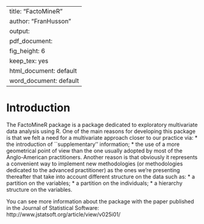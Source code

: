 <!--
%\VignetteEngine{knitr::knitr}
%\VignetteIndexEntry{FactoMineR}
-->

---
title: "FactoMineR"
author: "Fran\ccois Husson"
output:
  pdf_document:
    fig_height: 6
    keep_tex: yes
  html_document: default
  word_document: default
---


# Introduction

The FactoMineR package is a package dedicated to exploratory multivariate data analysis using R. 
One of the main reasons for developing this package is that we felt a need for a multivariate
approach closer to our practice via:
* the introduction of ``supplementary'' information;
* the use of a more geometrical point of view than the one
usually adopted by most of the Anglo-American practitioners.
Another reason is that obviously it represents a convenient way to
implement new methodologies (or methodologies dedicated to the
advanced practitioner) as the ones we're presenting thereafter
that take into account different structure on the data such as:
* a partition on the variables;
* a partition on the individuals;
* a hierarchy structure on the variables.

You can see more information about the package with the paper published in 
the Journal of Statistical Software: 
http://www.jstatsoft.org/article/view/v025i01/